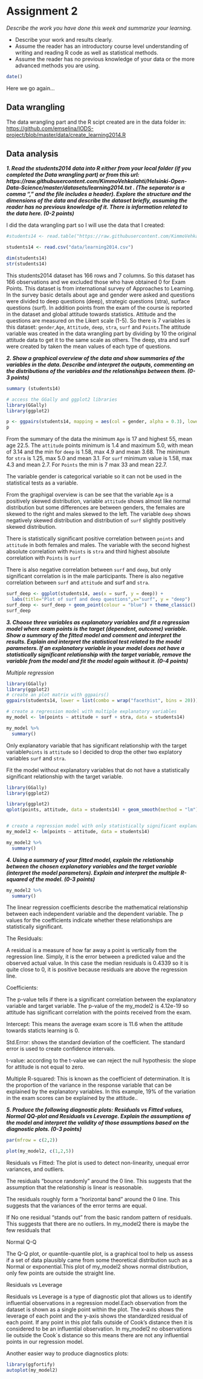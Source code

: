 # Assignment 2
*Describe the work you have done this week and summarize your learning.*

- Describe your work and results clearly. 
- Assume the reader has an introductory course level understanding of writing and reading R code as well as statistical methods.
- Assume the reader has no previous knowledge of your data or the more advanced methods you are using.

```r
date()
```

Here we go again...

## Data wrangling

The data wrangling part and the R scipt created are in the data folder in: <https://github.com/emselina/IODS-project/blob/master/data/create_learning2014.R>


## Data analysis


***1. Read the students2014 data into R either from your local folder (if you completed the Data wrangling part) or from this url: https://raw.githubusercontent.com/KimmoVehkalahti/Helsinki-Open-Data-Science/master/datasets/learning2014.txt . (The separator is a comma "," and the file includes a header). Explore the structure and the dimensions of the data and describe the dataset briefly, assuming the reader has no previous knowledge of it. There is information related to the data here. (0-2 points)***


I did the data wrangling part so I will use the data that I created:


```r
#students14 <- read.table("https://raw.githubusercontent.com/KimmoVehkalahti/Helsinki-Open-Data-Science/master/datasets/learning2014.txt", sep=",", header=TRUE)

students14 <- read.csv("data/learning2014.csv")
```

```r
dim(students14)
str(students14)
```
This students2014 dataset has 166 rows and 7 columns. So this dataset has 166 observations and we excluded those who have obtained 0 for Exam Points. This dataset is from international survey of Approaches to Learning. In the survey basic details about age and gender were asked and questions were divided to deep questions (deep), strategic questions (stra), surface questions (surf). In addition points from the exam of the course is reported in the dataset and global attitude towards statistics. Attitude and the questions are measured on the Likert scale (1-5). So there is 7 variables is this dataset:  `gender`,`Age`, `Attitude`, `deep`, `stra`, `surf` and `Points`.The attitude variable was created in the data wrangling part by dividing by 10 the original attitude data to get it to the same scale as others. The deep, stra and surf were created by taken the mean values of each type of questions.  





***2. Show a graphical overview of the data and show summaries of the variables in the data. Describe and interpret the outputs, commenting on the distributions of the variables and the relationships between them. (0-3 points)***



```r
summary (students14)
```
```r
# access the GGally and ggplot2 libraries
library(GGally)
library(ggplot2)
```

```r
p <- ggpairs(students14, mapping = aes(col = gender, alpha = 0.3), lower = list(combo = wrap("facethist", bins = 20)))
p
```

From the summary of the data the minimum `Age` is 17 and highest 55, mean age 22.5. The `attitude` points minimum is 1.4 and maximum 5.0, with mean of 3.14 and the min for `deep` is 1.58, max 4.9 and mean 3.68. The minimum for `stra` is 1.25, max 5.0 and mean 3.1. For `surf` minimum value is 1.58, max 4.3 and mean 2.7. For `Points` the min is 7 max 33 and mean 22.7. 


The variable gender is categorical variable so it can not be used in the statistical tests as a variable. 

From the graphigal overview is can be see that the variable `Age` is a positively skewed distribution, variable `attitude` shows almost like normal distribution but some differences are between genders, the females are skewed to the right and males skewed to the left. The variable `deep` shows negatively skewed distribution and distribution of `surf` slightly positively skewed distribution. 

There is statistically significant positive correlation between `points` and `attitude` in both females and males. The variable with the second highest absolute correlation with `Points` is `stra` and third highest absolute correlation with `Points` is `surf`

There is also negative correlation between `surf` and `deep`, but only significant correlation is in the male participants. There is also negative correlation between `surf` and `attitude` and surf and `stra`. 


```r
surf_deep <- ggplot(students14, aes(x = surf, y = deep)) +
  labs(title="Plot of surf and deep questions",x="surf", y = "deep")
surf_deep <- surf_deep + geom_point(colour = "blue") + theme_classic() + geom_smooth(method = "lm")
surf_deep
```



***3. Choose three variables as explanatory variables and fit a regression model where exam points is the target (dependent, outcome) variable. Show a summary of the fitted model and comment and interpret the results. Explain and interpret the statistical test related to the model parameters. If an explanatory variable in your model does not have a statistically significant relationship with the target variable, remove the variable from the model and fit the model again without it. (0-4 points)***




*Multiple regression*



```r

library(GGally)
library(ggplot2)
# create an plot matrix with ggpairs()
ggpairs(students14, lower = list(combo = wrap("facethist", bins = 20)))

# create a regression model with multiple explanatory variables
my_model <- lm(points ~ attitude + surf + stra, data = students14)

my_model %>% 
  summary()


```



Only explanatory variable that has significant relationship with the target variable`Points` is `attitude` so I decided to drop the other two explatory variables `surf` and `stra`. 





Fit the model without explanatory variables that do not have a statistically significant relationship with the target variable. 




```r

library(GGally)
library(ggplot2)

library(ggplot2)
qplot(points, attitude, data = students14) + geom_smooth(method = "lm")


# create a regression model with only statistically significant explanatory variables
my_model2 <- lm(points ~ attitude, data = students14)

my_model2 %>% 
  summary()


```





***4. Using a summary of your fitted model, explain the relationship between the chosen explanatory variables and the target variable (interpret the model parameters). Explain and interpret the multiple R-squared of the model. (0-3 points)***


```r
my_model2 %>% 
  summary()

```

The linear regression coefficients describe the mathematical relationship between each independent variable and the dependent variable. The p values for the coefficients indicate whether these relationships are statistically significant.


The Residuals:

A residual is a measure of how far away a point is vertically from the regression line. Simply, it is the error between a predicted value and the observed actual value. In this case the median residuals is 0.4339 so it is quite close to 0, it is positive because residuals are above the regression line. 


Coefficients:


The p-value tells if there is a significant correlation between the explanatory variable and target variable. The p-value of the my_model2 is 4.12e-19 so attitude has significant correlation with the points received from the exam. 

Intercept: This means the average exam score is 11.6 when the attitude towards staticts learning is 0. 

Std.Error:  shows the standard deviation of the coefficient. The standard error is used to create confidence intervals. 

t-value: according to the t-value we can reject the null hypothesis: the slope for attitude is not equal to zero. 

Multiple R-squared:  This is known as the coefficient of determination. It is the proportion of the variance in the response variable that can be explained by the explanatory variables. In this example, 19% of the variation in the exam scores can be explained by the attitude..


***5. Produce the following diagnostic plots: Residuals vs Fitted values, Normal QQ-plot and Residuals vs Leverage. Explain the assumptions of the model and interpret the validity of those assumptions based on the diagnostic plots. (0-3 points)***




```r

par(mfrow = c(2,2))

plot(my_model2, c(1,2,5))
```

Residuals vs Fitted: The plot is used to detect non-linearity, unequal error variances, and outliers. 

The residuals "bounce randomly" around the 0 line. This suggests that the assumption that the relationship is linear is reasonable.

The residuals roughly form a "horizontal band" around the 0 line. This suggests that the variances of the error terms are equal.

If No one residual "stands out" from the basic random pattern of residuals. This suggests that there are no outliers. In my_model2 there is maybe the few residuals that 

Normal Q-Q

The Q-Q plot, or quantile-quantile plot, is a graphical tool to help us assess if a set of data plausibly came from some theoretical distribution such as a Normal or exponential.This plot of my_model2 shows normal distribution, only few points are outside the straight line. 

Residuals vs Leverage

Residuals vs Leverage is a type of diagnostic plot that allows us to identify influential observations in a regression model.Each observation from the dataset is shown as a single point within the plot. The x-axis shows the leverage of each point and the y-axis shows the standardized residual of each point. If any point in this plot falls outside of Cook’s distance then it is considered to be an influential observation. In my_model2 no observations lie outside the Cook´s distance so this means there are not any influential points in our regression model.



Another easier way to produce diagnostics plots:

```r
library(ggfortify)
autoplot(my_model2)
```





